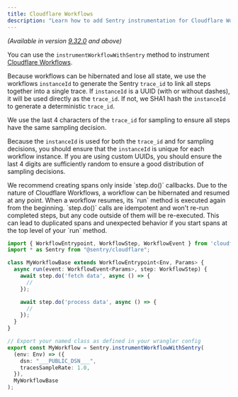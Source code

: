 ```yaml
---
title: Cloudflare Workflows
description: "Learn how to add Sentry instrumentation for Cloudflare Workflows."
---
```


_(Available in version [9.32.0](https://github.com/getsentry/sentry-javascript/releases/tag/9.32.0) and above)_

You can use the `instrumentWorkflowWithSentry` method to instrument [Cloudflare
Workflows](https://developers.cloudflare.com/workflows/).

Because workflows can be hibernated and lose all state, we use the workflows
`instanceId` to generate the Sentry `trace_id` to link all steps together into a
single trace. If `instanceId` is a UUID (with or without dashes), it will be
used directly as the `trace_id`. If not, we SHA1 hash the `instanceId` to
generate a deterministic `trace_id`.

We use the last 4 characters of the `trace_id` for sampling to ensure all steps
have the same sampling decision.

Because the `instanceId` is used for both the `trace_id` and for sampling
decisions, you should ensure that the `instanceId` is unique for each workflow
instance. If you are using custom UUIDs, you should ensure the last 4 digits are
sufficiently random to ensure a good distribution of sampling decisions.

<Alert level='warning'>
  We recommend creating spans only inside `step.do()` callbacks. Due to the nature of Cloudflare Workflows, a workflow
  can be hibernated and resumed at any point. When a workflow resumes, its `run` method is executed again from the beginning.
  `step.do()` calls are idempotent and won't re-run completed steps, but any code outside of them will be re-executed.
  This can lead to duplicated spans and unexpected behavior if you start spans at the top level of your `run` method.
</Alert>

```typescript
import { WorkflowEntrypoint, WorkflowStep, WorkflowEvent } from 'cloudflare:workers';
import * as Sentry from "@sentry/cloudflare";

class MyWorkflowBase extends WorkflowEntrypoint<Env, Params> {
  async run(event: WorkflowEvent<Params>, step: WorkflowStep) {
    await step.do('fetch data', async () => {
      //
    });

    await step.do('process data', async () => {
      //
    });
  }
}

// Export your named class as defined in your wrangler config
export const MyWorkflow = Sentry.instrumentWorkflowWithSentry(
  (env: Env) => ({
    dsn: "___PUBLIC_DSN___",
    tracesSampleRate: 1.0,
  }),
  MyWorkflowBase
);
```
